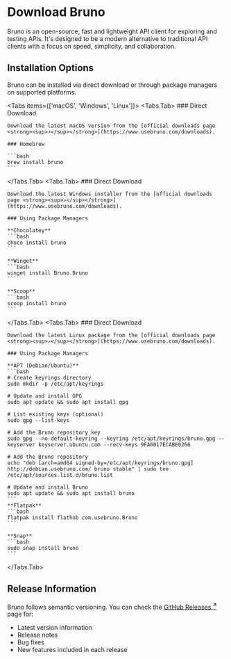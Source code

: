 
# Download Bruno

Bruno is an open-source, fast and lightweight API client for exploring and testing APIs. It's designed to be a modern alternative to traditional API clients with a focus on speed, simplicity, and collaboration.

## Installation Options

Bruno can be installed via direct download or through package managers on supported platforms.

<Tabs items={['macOS', 'Windows', 'Linux']}>
  <Tabs.Tab>
    ### Direct Download
    
    Download the latest macOS version from the [official downloads page <strong><sup>↗</sup></strong>](https://www.usebruno.com/downloads).
    
    ### Homebrew
    
    ```bash
    brew install bruno
    ```
    
  </Tabs.Tab>
  <Tabs.Tab>
    ### Direct Download
    
    Download the latest Windows installer from the [official downloads page <strong><sup>↗</sup></strong>](https://www.usebruno.com/downloads).
    
    ### Using Package Managers
    
    **Chocolatey**
    ```bash
    choco install bruno
    ```
    
    **Winget**
    ```bash
    winget install Bruno.Bruno
    ```
    
    **Scoop**
    ```bash
    scoop install bruno
    ```
    
  </Tabs.Tab>
  <Tabs.Tab>
    ### Direct Download
    
    Download the latest Linux package from the [official downloads page <strong><sup>↗</sup></strong>](https://www.usebruno.com/downloads).
    
    ### Using Package Managers
    
    **APT (Debian/Ubuntu)**
    ```bash
    # Create keyrings directory
    sudo mkdir -p /etc/apt/keyrings
    
    # Update and install GPG
    sudo apt update && sudo apt install gpg
    
    # List existing keys (optional)
    sudo gpg --list-keys
    
    # Add the Bruno repository key
    sudo gpg --no-default-keyring --keyring /etc/apt/keyrings/bruno.gpg --keyserver keyserver.ubuntu.com --recv-keys 9FA6017ECABE0266
    
    # Add the Bruno repository
    echo "deb [arch=amd64 signed-by=/etc/apt/keyrings/bruno.gpg] http://debian.usebruno.com/ bruno stable" | sudo tee /etc/apt/sources.list.d/bruno.list
    
    # Update and install Bruno
    sudo apt update && sudo apt install bruno
    ```
    **Flatpak**
    ```bash
    flatpak install flathub com.usebruno.Bruno
    ```
    
    **Snap**
    ```bash
    sudo snap install bruno
    ```
  </Tabs.Tab>
</Tabs>


## Release Information

Bruno follows semantic versioning. You can check the [GitHub Releases <strong><sup>↗</sup></strong>](https://github.com/usebruno/bruno/releases) page for:
- Latest version information
- Release notes
- Bug fixes
- New features included in each release

